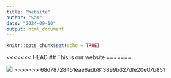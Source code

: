 ```yaml
---
title: "Website"
author: "Sam"
date: "2024-09-10"
output: html_document
---
```


```r
knitr::opts_chunk$set(echo = TRUE)
```

<<<<<<< HEAD
## This is our website
=======

![](https://cdn.mos.cms.futurecdn.net/wEwnGwKBhcSpTb2NjA9DJ8.jpg)
>>>>>>> 68d78728451eae6adb813899b327dfe20e07b851
